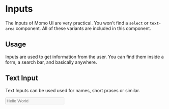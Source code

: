 
<Meta title="Atoms/Input" component={Input} />

# Inputs

The Inputs of Momo UI are very practical. You won't find a `select` or `text-area` component. All of these variants are included in this component.

## Usage

Inputs are used to get information from the user. You can find them inside a form, a search bar, and basically anywhere.

## Text Input

Text Inputs can be used used for names, short prases or similar.

<Preview withToolbar>
  <Story name="text">
    <Input
      disabled={boolean("Disabled", false)}
      type="text"
      placeholder="Hello World"
    />
  </Story>
</Preview>
